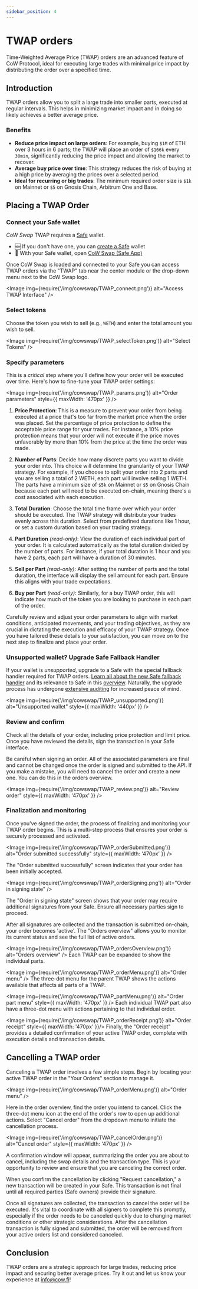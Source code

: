```yaml
---
sidebar_position: 4
---
```



# TWAP orders

Time-Weighted Average Price (TWAP) orders are an advanced feature of CoW Protocol, ideal for executing large trades with minimal price impact by distributing the order over a specified time.

## Introduction

TWAP orders allow you to split a large trade into smaller parts, executed at regular intervals.
This helps in minimizing market impact and in doing so likely achieves a better average price.

### Benefits

- **Reduce price impact on large orders**: For example, buying `$1M` of ETH over 3 hours in 6 parts; the TWAP will place an order of `$166k` every `30min`, significantly reducing the price impact and allowing the market to recover.
- **Average buy price over time**: This strategy reduces the risk of buying at a high price by averaging the prices over a selected period.
- **Ideal for recurring or big trades**: The minimum required order size is `$1k` on Mainnet or `$5` on Gnosis Chain, Arbitrum One and Base.

## Placing a TWAP Order

### Connect your Safe wallet

_CoW Swap_ TWAP requires a [Safe](https://safe.global) wallet.

* 🆕 If you don't have one, you can [create a Safe](https://app.safe.global/welcome) wallet
* 🔌 With your Safe wallet, open [CoW Swap (Safe App)](https://app.safe.global/share/safe-app?appUrl=https%3A%2F%2Fswap.cow.fi&chain=eth)

Once CoW Swap is loaded and connected to your Safe you can access TWAP orders via the "TWAP" tab near the center module or the drop-down menu next to the CoW Swap logo.

<Image img={require('/img/cowswap/TWAP_connect.png')} alt="Access TWAP Interface" />

### Select tokens

Choose the token you wish to sell (e.g., `WETH`) and enter the total amount you wish to sell.

<Image img={require('/img/cowswap/TWAP_selectToken.png')} alt="Select Tokens" />

### Specify parameters

This is a _critical_ step where you'll define how your order will be executed over time. Here's how to fine-tune your TWAP order settings:

<Image img={require('/img/cowswap/TWAP_params.png')} alt="Order parameters" style={{ maxWidth: '470px' }} />

1. **Price Protection**: This is a measure to prevent your order from being executed at a price that's too far from the market price when the order was placed. Set the percentage of price protection to define the acceptable price range for your trades. For instance, a 10% price protection means that your order will not execute if the price moves unfavorably by more than 10% from the price at the time the order was made.

2. **Number of Parts**: Decide how many discrete parts you want to divide your order into. This choice will determine the granularity of your TWAP strategy. For example, if you choose to split your order into 2 parts and you are selling a total of 2 WETH, each part will involve selling 1 WETH. The parts have a minimum size of `$5k` on Mainnet or `$5` on Gnosis Chain because each part will need to be executed on-chain, meaning there's a cost associated with each execution.

3. **Total Duration**: Choose the total time frame over which your order should be executed. The TWAP strategy will distribute your trades evenly across this duration. Select from predefined durations like 1 hour, or set a custom duration based on your trading strategy.

4. **Part Duration** _(read-only)_: View the duration of each individual part of your order. It is calculated automatically as the total duration divided by the number of parts. For instance, if your total duration is 1 hour and you have 2 parts, each part will have a duration of 30 minutes.

5. **Sell per Part** _(read-only)_: After setting the number of parts and the total duration, the interface will display the sell amount for each part. Ensure this aligns with your trade expectations.

6. **Buy per Part** _(read-only)_: Similarly, for a buy TWAP order, this will indicate how much of the token you are looking to purchase in each part of the order.

Carefully review and adjust your order parameters to align with market conditions, anticipated movements, and your trading objectives, as they are crucial in dictating the execution and efficacy of your TWAP strategy. Once you have tailored these details to your satisfaction, you can move on to the next step to finalize and place your order.

### Unsupported wallet? Upgrade Safe Fallback Handler

If your wallet is _unsupported_, upgrade to a Safe with the special fallback handler required for TWAP orders. [Learn all about the new Safe fallback handler](https://blog.cow.fi/all-you-need-to-know-about-cow-swaps-new-safe-fallback-handler-8ef0439925d1) and its relevance to Safe in this [overview](https://help.safe.global/en/articles/40838-what-is-a-fallback-handler-and-how-does-it-relate-to-safe). Naturally, the upgrade process has undergone [extensive auditing](https://github.com/cowprotocol/composable-cow/tree/ab3addad9bc05acdbf5fb040eb5c336209b58e31/audits) for increased peace of mind.

<Image img={require('/img/cowswap/TWAP_unsupported.png')} alt="Unsupported wallet" style={{ maxWidth: '440px' }} />

### Review and confirm

Check all the details of your order, including price protection and limit price. Once you have reviewed the details, sign the transaction in your Safe interface.

<TokenApprovalWarning spender="TWAPContract" />

Be careful when signing an order. All of the associated parameters are final and cannot be changed once the order is signed and submitted to the API. If you make a mistake, you will need to cancel the order and create a new one. You can do this in the orders overview.

<Image img={require('/img/cowswap/TWAP_review.png')} alt="Review order" style={{ maxWidth: '470px' }} />

### Finalization and monitoring

Once you've signed the order, the process of finalizing and monitoring your TWAP order begins. This is a multi-step process that ensures your order is securely processed and activated.

<Image img={require('/img/cowswap/TWAP_orderSubmitted.png')} alt="Order submitted successfully" style={{ maxWidth: '470px' }} />

The "Order submitted successfully" screen indicates that your order has been initially accepted.
<br />

<Image img={require('/img/cowswap/TWAP_orderSigning.png')} alt="Order in signing state" />

The "Order in signing state" screen shows that your order may require additional signatures from your Safe. Ensure all necessary parties sign to proceed.
<br />

After all signatures are collected and the transaction is submitted on-chain, your order becomes 'active'. The "Orders overview" allows you to monitor its current status and see the full list of active orders.
<br />

<Image img={require('/img/cowswap/TWAP_ordersOverview.png')} alt="Orders overview" />
Each TWAP can be expanded to show the individual parts.

<Image img={require('/img/cowswap/TWAP_orderMenu.png')} alt="Order menu" />
The three-dot menu for the parent TWAP shows the actions available that affects all parts of a TWAP.

<Image img={require('/img/cowswap/TWAP_partMenu.png')} alt="Order part menu" style={{ maxWidth: '470px' }} />
Each individual TWAP part also have a three-dot menu with actions pertaining to that individual order.

<Image img={require('/img/cowswap/TWAP_orderReceipt.png')} alt="Order receipt"  style={{ maxWidth: '470px' }}/>
Finally, the "Order receipt" provides a detailed confirmation of your active TWAP order, complete with execution details and transaction details.

## Cancelling a TWAP order

Canceling a TWAP order involves a few simple steps. Begin by locating your active TWAP order in the "Your Orders" section to manage it.

<Image img={require('/img/cowswap/TWAP_orderMenu.png')} alt="Order menu" />

Here in the order overview, find the order you intend to cancel. Click the three-dot menu icon at the end of the order's row to open up additional actions. Select "Cancel order" from the dropdown menu to initiate the cancellation process.

<Image img={require('/img/cowswap/TWAP_cancelOrder.png')} alt="Cancel order" style={{ maxWidth: '470px' }} />

A confirmation window will appear, summarizing the order you are about to cancel, including the swap details and the transaction type. This is your opportunity to review and ensure that you are canceling the correct order.

When you confirm the cancellation by clicking "Request cancellation," a new transaction will be created in your Safe. This transaction is not final until all required parties (Safe owners) provide their signature.

Once all signatures are collected, the transaction to cancel the order will be executed. It's vital to coordinate with all signers to complete this promptly, especially if the order needs to be canceled quickly due to changing market conditions or other strategic considerations. After the cancellation transaction is fully signed and submitted, the order will be removed from your active orders list and considered canceled.

## Conclusion

TWAP orders are a strategic approach for large trades, reducing price impact and securing better average prices. Try it out and let us know your experience at [info@cow.fi](mailto:info@cow.fi)!
